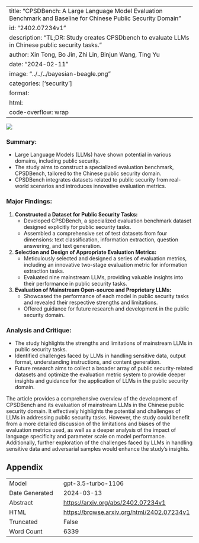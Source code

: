 
---
title: "CPSDBench: A Large Language Model Evaluation Benchmark and Baseline for Chinese Public Security Domain"
id: "2402.07234v1"
description: "TL;DR: Study creates CPSDbench to evaluate LLMs in Chinese public security tasks."
author: Xin Tong, Bo Jin, Zhi Lin, Binjun Wang, Ting Yu
date: "2024-02-11"
image: "../../../bayesian-beagle.png"
categories: ['security']
format:
  html:
    code-overflow: wrap
---

![](../../../bayesian-beagle.png)

### **Summary:**
- Large Language Models (LLMs) have shown potential in various domains, including public security.
- The study aims to construct a specialized evaluation benchmark, CPSDBench, tailored to the Chinese public security domain.
- CPSDBench integrates datasets related to public security from real-world scenarios and introduces innovative evaluation metrics.

### **Major Findings:**
1. **Constructed a Dataset for Public Security Tasks:**
   - Developed CPSDBench, a specialized evaluation benchmark dataset designed explicitly for public security tasks.
   - Assembled a comprehensive set of test datasets from four dimensions: text classification, information extraction, question answering, and text generation.

2. **Selection and Design of Appropriate Evaluation Metrics:**
   - Meticulously selected and designed a series of evaluation metrics, including an innovative two-stage evaluation metric for information extraction tasks.
   - Evaluated nine mainstream LLMs, providing valuable insights into their performance in public security tasks.

3. **Evaluation of Mainstream Open-source and Proprietary LLMs:**
   - Showcased the performance of each model in public security tasks and revealed their respective strengths and limitations.
   - Offered guidance for future research and development in the public security domain.

### **Analysis and Critique:**
- The study highlights the strengths and limitations of mainstream LLMs in public security tasks.
- Identified challenges faced by LLMs in handling sensitive data, output format, understanding instructions, and content generation.
- Future research aims to collect a broader array of public security-related datasets and optimize the evaluation metric system to provide deeper insights and guidance for the application of LLMs in the public security domain.

The article provides a comprehensive overview of the development of CPSDBench and its evaluation of mainstream LLMs in the Chinese public security domain. It effectively highlights the potential and challenges of LLMs in addressing public security tasks. However, the study could benefit from a more detailed discussion of the limitations and biases of the evaluation metrics used, as well as a deeper analysis of the impact of language specificity and parameter scale on model performance. Additionally, further exploration of the challenges faced by LLMs in handling sensitive data and adversarial samples would enhance the study's insights.

## Appendix

|          |          |
|----------|----------|
| Model     | gpt-3.5-turbo-1106       |
| Date Generated     | 2024-03-13       |
| Abstract | [https://arxiv.org/abs/2402.07234v1](https://arxiv.org/abs/2402.07234v1)        |
| HTML     | [https://browse.arxiv.org/html/2402.07234v1](https://browse.arxiv.org/html/2402.07234v1)       |
| Truncated       | False       |
| Word Count       | 6339       |